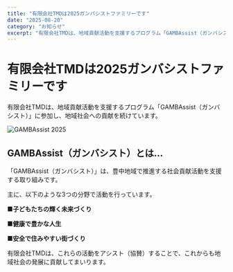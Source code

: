 ```yaml
---
title: "有限会社TMDは2025ガンバシストファミリーです"
date: "2025-08-20"
category: "お知らせ"
excerpt: "有限会社TMDは、地域貢献活動を支援するプログラム「GAMBAssist（ガンバシスト）」に参加し、地域社会への貢献を続けています。"
---
```


# 有限会社TMDは2025ガンバシストファミリーです

有限会社TMDは、地域貢献活動を支援するプログラム「GAMBAssist（ガンバシスト）」に参加し、地域社会への貢献を続けています。

<div style={{textAlign: 'center', margin: '2rem 0'}}>
  <img 
    src="/GAMBASSIST2025.webp"
    alt="GAMBAssist 2025"
    style={{
      maxWidth: '100%',
      height: 'auto',
      borderRadius: '0.5rem',
      boxShadow: '0 4px 6px -1px rgba(0, 0, 0, 0.1)',
      margin: '0 auto'
    }}
  />
</div>

## GAMBAssist（ガンバシスト）とは…

「GAMBAssist（ガンバシスト）」は、豊中地域で推進する社会貢献活動を支援する取り組みです。

主に、以下のような3つの分野で活動を行っています。

**■子どもたちの輝く未来づくり**

**■健康で豊かな人生**

**■安全で住みやすい街づくり**

有限会社TMDは、これらの活動をアシスト（協賛）することで、これからも地域社会の発展に貢献してまいります。